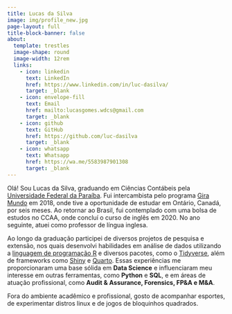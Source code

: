 ```yaml
---
title: Lucas da Silva
image: img/profile_new.jpg
page-layout: full
title-block-banner: false
about:
  template: trestles
  image-shape: round
  image-width: 12rem
  links: 
    - icon: linkedin
      text: LinkedIn
      href: https://www.linkedin.com/in/luc-dasilva/
      target: _blank
    - icon: envelope-fill
      text: Email
      href: mailto:lucasgomes.wdcs@gmail.com
      target: _blank
    - icon: github
      text: GitHub
      href: https://github.com/luc-dasilva
      target: _blank
    - icon: whatsapp
      text: Whatsapp
      href: https://wa.me/5583987901308
      target: _blank
---
```


Olá! Sou Lucas da Silva, graduando em Ciências Contábeis pela [Universidade Federal da Paraíba](https://www.ufpb.br/){.external target="_blank"}. Fui intercambista pelo programa [Gira Mundo](https://paraiba.pb.gov.br/diretas/secretaria-da-educacao/programas/programa-gira-mundo){.external target="_blank"} em 2018, onde tive a oportunidade de estudar em Ontário, Canadá, por seis meses. Ao retornar ao Brasil, fui contemplado com uma bolsa de estudos no CCAA, onde concluí o curso de inglês em 2020. No ano seguinte, atuei como professor de língua inglesa.

Ao longo da graduação participei de diversos projetos de pesquisa e extensão, nos quais desenvolvi habilidades em análise de dados utilizando a [linguagem de programação R](https://cran.r-project.org/){.external target="_blank"} e diversos pacotes, como o [Tidyverse](https://www.tidyverse.org/){.external target="_blank"}, além de frameworks como [Shiny](https://shiny.posit.co/){.external target="_blank"} e [Quarto](https://quarto.org/){.external target="_blank"}. Essas experiências me proporcionaram uma base sólida em **Data Science** e influenciaram meu interesse em outras ferramentas, como **Python** e **SQL**, e em áreas de atuação profissional, como **Audit & Assurance, Forensics, FP&A e M&A**.

Fora do ambiente acadêmico e profissional, gosto de acompanhar esportes, de experimentar distros linux e de jogos de bloquinhos quadrados.